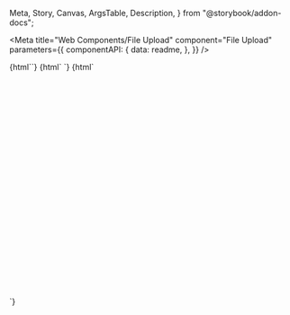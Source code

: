   Meta,
  Story,
  Canvas,
  ArgsTable,
  Description,
} from "@storybook/addon-docs";

<Meta
  title="Web Components/File Upload"
  component="File Upload"
  parameters={{
    componentAPI: {
      data: readme,
    },
  }}
/>

<Canvas withSource="none">
  <Story name="Default" parameters={{ loki: { skip: true } }}>
    {html`<ic-file-upload></ic-file-upload>`}
  </Story>
</Canvas>

<Canvas withSource="none">
  <Story name="Custom text" parameters={{ loki: { skip: true } }}>
    {html`
      <ic-file-upload upload-text='Custom text message'></ic-file-upload>
    `}
  </Story>
</Canvas>

<Canvas withSource="none">
  <Story name="Fit container" parameters={{ loki: { skip: true } }}>
    {html`
      <div style="height: 400px; width: 200px;">
        <ic-file-upload fitContainer></ic-file-upload>
      </div>
    `}
  </Story>
</Canvas>
